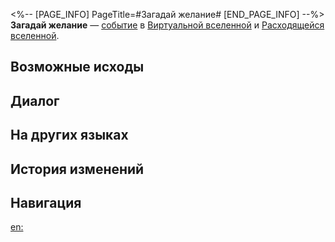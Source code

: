 <%-- [PAGE_INFO]
PageTitle=#Загадай желание#
[END_PAGE_INFO] --%>
{{Дополнить}}
{{ВВ Событие Инфобокс
|id                 = 13901
|Название           = 
|Изображение        = Событие ВВ Сделка.png
|Испытание_в_вв     = Неизвестно
|Испытание_в_рое    = Неизвестно
|Испытание_в_зиш    = Неизвестно
|Испытание_в_рв     = Неизвестно
|Испытание_в_облнеп = Неизвестно
|Требования         = 
|Пред               = 
|След               = 
|Упоминания         = 
|Порядок            = 095
|Порядок_рв         = 037
}}
'''Загадай желание''' — [[Расходящаяся вселенная/События|событие]] в [[Виртуальная вселенная|Виртуальной вселенной]] и [[Расходящаяся вселенная|Расходящейся вселенной]].

==Возможные исходы==
{{Возможные исходы
|Выбор_1 = Проанализировать логику жизни существа
|Результат_1 = Усилить благословения: 3, при этом все персонажи потеряют НР, равное 99% от их текущего НР.
|Путь_1   = Эрудиция
|Режимы_1  = зиш

|Выбор_2 = Пусть спящие солдаты проснутся
|Результат_2 = Их кровь заставит великое дерево цвести... Вступить в бой и получить за победу благословение 3★.
|Путь_2   = Изобилие
|Режимы_2  = рой

|Выбор_3 = Обменять благословение 2★
|Результат_3 = Потерять всеми персонажами НР, равное 20% от их текущего НР.
|Режимы_3  = вв,зиш,рой

|Выбор_4 = Обменять благословение 3★
|Результат_4 = Потерять всеми персонажами НР, равное 80% от их текущего НР.
|Режимы_4  = вв,зиш,рой

|Выбор_5 = Получить случайные уравнения 2-3★: 1
|Результат_5 = Потерять всеми персонажами НР, равное 99% от их текущего НР.
|Режимы_5  = рв

|Выбор_6 = Пусть спящие солдаты проснутся
|Результат_6 = Их кровь заставит великое дерево цвести... Вступить в бой и получить за победу благословения 3★: 2.
|Режимы_6  = рв

|Выбор_7 = Обменять скипетр 2★
|Результат_7 = Потерять всеми персонажами НР, равное 80% от их текущего НР.
|Режимы_7  = облнеп

|Выбор_8 = Пусть спящие солдаты проснутся
|Результат_8 = Их кровь заставит великое дерево цвести... Вступить в бой и получить за победу случайные компоненты 1★: 6.
|Режимы_8  = облнеп

|Выбор_9 = Уйти
|Результат_9 = Вы не хотите его поливать.
}}

==Диалог==
{{Диалог Начало}}
:{{tx}}
{{Диалог Конец}}

==На других языках==
{{На других языках
|en   = Make A Wish
|zhs  = 许个愿吧
|zht  = 許個願吧
|ja   = {{Rubi|願|ねが}}い{{Rubi|事|ごと}}しようよ
|ko   = 소원을 빌어봐
|es   = Pide un deseo
|fr   = Faites un vœu
|ru   = Загадай желание
|th   = อธิษฐานขอพรสิ
|vi   = Cầu Ước Nhé
|de   = Wünsch dir was
|id   = Buat Permohonan
|pt   = Faça um Desejo
}}

==История изменений==
{{История изменений|3.5}}

==Навигация==
{{События ВВ Навбокс}}

[[en:]]